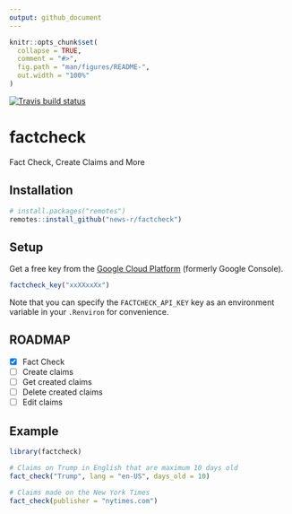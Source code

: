 ```yaml
---
output: github_document
---
```


<!-- README.md is generated from README.Rmd. Please edit that file -->

```r
knitr::opts_chunk$set(
  collapse = TRUE,
  comment = "#>",
  fig.path = "man/figures/README-",
  out.width = "100%"
)
```

<!-- badges: start -->
[![Travis build status](https://travis-ci.org/news-r/factcheck.svg?branch=master)](https://travis-ci.org/news-r/factcheck)
<!-- badges: end -->

# factcheck

Fact Check, Create Claims and More

## Installation

``` r
# install.packages("remotes")
remotes::install_github("news-r/factcheck")
```

## Setup

Get a free key from the [Google Cloud Platform](https://console.cloud.google.com) (formerly Google Console).

```r
factcheck_key("xxXXxxXx")
```

Note that you can specify the `FACTCHECK_API_KEY` key as an environment variable in your `.Renviron` for convenience.

## ROADMAP

- [x] Fact Check
- [ ] Create claims
- [ ] Get created claims
- [ ] Delete created claims
- [ ] Edit claims

## Example

```r
library(factcheck)

# Claims on Trump in English that are maximum 10 days old
fact_check("Trump", lang = "en-US", days_old = 10)

# Claims made on the New York Times
fact_check(publisher = "nytimes.com")
```
